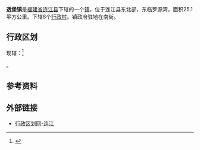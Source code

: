 {{中国乡级行政区|35/01/22/108/000
| 行政区全称 = 透堡镇
| 景观照片文件名 = 
| 景观照片描述 = 
| 汉语拼音 = 
| 通用拼音 = 
| 注音符號 = 
| 上级行政区 = [[福建省|福建省]][[连江县_(福州市)|连江县]]
| 行政区类别 = [[镇|镇]]
| 总面积 = 25.1平方公里
| 户籍人口 = 20080人
| 户籍人口年份 = 2000年
| 常住人口 = 
| 人口密度 = 
| 常住人口年份 = 
| 领导人职务1 =
| 领导人姓名1 =
| 领导人职务2 = 
| 领导人姓名2 = 
| 行政区划 = 8个[[行政村|行政村]]
| 官方网站 =
| 政府驻地 =
| 邮政编码 = 
| 电话区号 = 591
| 毗邻行政区 = 
| 位置图文件名 = LianJiang-toubao.jpg
| 位置图描述 = 透堡镇在连江县的位置
}}

'''透堡镇'''是[[福建省|福建省]][[连江县_(福州市)|连江县]]下辖的一个[[镇|镇]]，位于连江县东北部，东临罗源湾，面积25.1平方公里。下辖8个[[行政村|行政村]]。镇政府驻地在南街。

==行政区划==
现辖：<ref>{{PRC admin/ref sgc|35/01/22/108/000}}</ref>

{{PRC admin/children|35/01/22/108/000}}。

==参考资料==
{{reflist}}

==外部链接==
*[http://www.xzqh.org/quhua/35fj/0122lj.htm 行政区划网-连江]

{{PRC admin/navcat|35/01/22/108/000}}